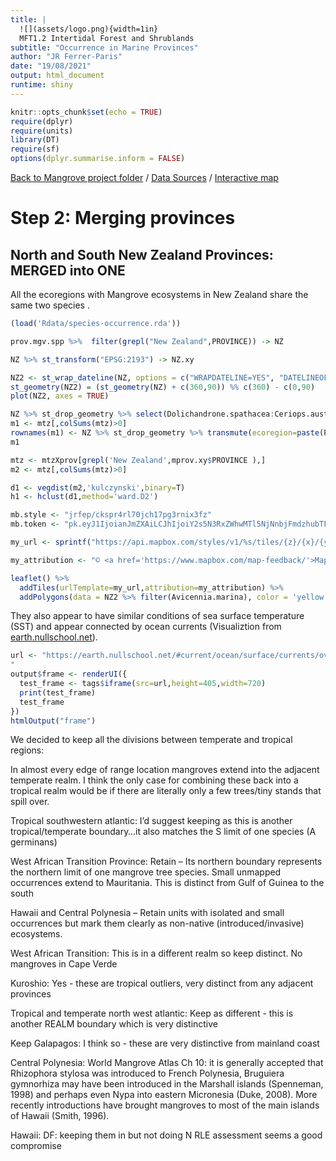 ```yaml
---
title: |
  ![](assets/logo.png){width=1in}
  MFT1.2 Intertidal Forest and Shrublands
subtitle: "Occurrence in Marine Provinces"
author: "JR Ferrer-Paris"
date: "19/08/2021"
output: html_document
runtime: shiny
---
```


```r
knitr::opts_chunk$set(echo = TRUE)
require(dplyr)
require(units)
library(DT)
require(sf)
options(dplyr.summarise.inform = FALSE)

```
[Back to Mangrove project folder](/Mangroves/) / [Data Sources](/MangrovesData/) / [Interactive map](/MangrovesMap/)

# Step 2: Merging provinces


## North and South New Zealand Provinces: MERGED into ONE

All the ecoregions with Mangrove ecosystems in New Zealand share the same two species .
```r
(load('Rdata/species-occurrence.rda'))

prov.mgv.spp %>%  filter(grepl("New Zealand",PROVINCE)) -> NZ

NZ %>% st_transform("EPSG:2193") -> NZ.xy

NZ2 <- st_wrap_dateline(NZ, options = c("WRAPDATELINE=YES", "DATELINEOFFSET=100"))
st_geometry(NZ2) = (st_geometry(NZ) + c(360,90)) %% c(360) - c(0,90)
plot(NZ2, axes = TRUE)

NZ %>% st_drop_geometry %>% select(Dolichandrone.spathacea:Ceriops.australis) -> mtz
m1 <- mtz[,colSums(mtz)>0]
rownames(m1) <- NZ %>% st_drop_geometry %>% transmute(ecoregion=paste(PROVINCE," / ",ECOREGION)) %>% pull
m1

mtz <- mtzXprov[grepl('New Zealand',mprov.xy$PROVINCE ),]
m2 <- mtz[,colSums(mtz)>0]

d1 <- vegdist(m2,'kulczynski',binary=T)
h1 <- hclust(d1,method='ward.D2')

mb.style <- "jrfep/ckspr4rl70jch17pg3rnix3fz"
mb.token <- "pk.eyJ1IjoianJmZXAiLCJhIjoiY2s5N3RxZWhwMTl5NjNnbjFmdzhubTFjdiJ9.KFBzgxBPjKnERRfR9awR_g"

my_url <- sprintf("https://api.mapbox.com/styles/v1/%s/tiles/{z}/{x}/{y}?access_token=%s",mb.style,mb.token)

my_attribution <- "© <a href='https://www.mapbox.com/map-feedback/'>Mapbox</a> CC-BY-4.0 <a href='https://global-ecosystems.org/explore/groups/MFT1.2'>IUCN Global Ecosystem Typology</a>"

leaflet() %>%
  addTiles(urlTemplate=my_url,attribution=my_attribution) %>%
  addPolygons(data = NZ2 %>% filter(Avicennia.marina), color = 'yellow', fill=FALSE, weight = 2, fillOpacity = 0.15, group='Outline')

```

They also appear to have similar conditions of sea surface temperature (SST) and appear connected by ocean currents (Visualiztion from
[earth.nullschool.net](https://earth.nullschool.net/about.html)).

```r
url <- "https://earth.nullschool.net/#current/ocean/surface/currents/overlay=sea_surface_temp/orthographic=-186.34,-38.41,2825/loc=173.927,-37.663
"
output$frame <- renderUI({
  test_frame <- tags$iframe(src=url,height=405,width=720)
  print(test_frame)
  test_frame
})
htmlOutput("frame")
```


We decided to keep all the divisions between temperate and tropical regions:

In almost every edge of range location mangroves extend into the adjacent temperate realm. I think the only case for combining these back into a tropical realm would be if there are literally only a few trees/tiny stands that spill over.

Tropical southwestern atlantic: I'd suggest keeping as this is another tropical/temperate boundary...it also matches the S limit of one species (A germinans)


West African Transition Province: Retain – Its northern boundary represents the northern limit of one mangrove tree species. Small unmapped occurrences extend to Mauritania. This is distinct from Gulf of Guinea to the south

Hawaii and Central Polynesia – Retain units with isolated and small occurrences but mark them clearly as non-native (introduced/invasive) ecosystems.

West African Transition: This is in a different realm so keep distinct. No mangroves in Cape Verde

Kuroshio: Yes - these are tropical outliers, very distinct from any adjacent provinces

Tropical and temperate north west atlantic: Keep as different - this is another REALM boundary which is very distinctive

Keep Galapagos: I think so - these are very distinctive from mainland coast

Central Polynesia: World Mangrove Atlas Ch 10: it is generally accepted that Rhizophora stylosa was introduced to French Polynesia, Bruguiera gymnorhiza may have been introduced in the Marshall islands (Spenneman, 1998) and perhaps even Nypa into eastern Micronesia (Duke, 2008). More recently introductions have brought mangroves to most of the main islands of Hawaii (Smith, 1996).

Hawaii: DF: keeping them in but not doing N RLE assessment seems a good compromise
